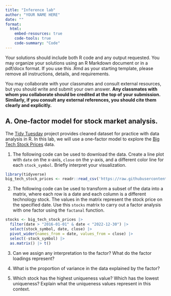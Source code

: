 ```yaml
---
title: "Inference lab"
author: "YOUR NAME HERE"
date: ""
format: 
  html:
    embed-resources: true
    code-tools: true
    code-summary: "Code"
---
```

Your solutions should include both R code and any output requested. You may organize your solutions using an R Markdown document or in a pdf/docx format. If you use this .Rmd as your starting template, please remove all instructions, details, and requirements. 

You may collaborate with your classmates and consult external resources, but you should write and submit your own answer. **Any classmates with whom you collaborate should be credited at the top of your submission. Similarly, if you consult any external references, you should cite them clearly and explicitly.**

## A. One-factor model for stock market analysis.

The [Tidy Tuesday](https://github.com/rfordatascience/tidytuesday/tree/master) project provides cleaned dataset for practice with data analysis in R. In this lab, we will use a one-factor model to explore the [Big Tech Stock Prices](https://github.com/rfordatascience/tidytuesday/blob/master/data/2023/2023-02-07/readme.md) data.

1. The following code can be used to download the data. Create a line plot with `date` on the x-axis, `close` on the y-axis, and a different color line for each `stock_symbol`. Briefly interpret your visualization.

```r
library(tidyverse)
big_tech_stock_prices <- readr::read_csv('https://raw.githubusercontent.com/rfordatascience/tidytuesday/master/data/2023/2023-02-07/big_tech_stock_prices.csv')
```

2. The following code can be used to transform a subset of the data into a matrix, where each row is a date and each column is a different technology stock. The values in the matrix represent the stock price on the specified date. Use this `stocks` matrix to carry out a factor analysis with one factor using the `factanal` function.

```r
stocks <- big_tech_stock_prices |>
  filter(date > "2016-01-01" & date < "2022-12-30") |>
  select(stock_symbol, date, close) |>
  pivot_wider(names_from = date, values_from = close) |>
  select(-stock_symbol) |>
  as.matrix() |> t()
```

3. Can we assign any interpretation to the factor? What do the factor loadings represent?

4. What is the proportion of variance in the data explained by the factor? 

5. Which stock has the highest uniqueness value? Which has the lowest uniqueness? Explain what the uniqueness values represent in this context.

